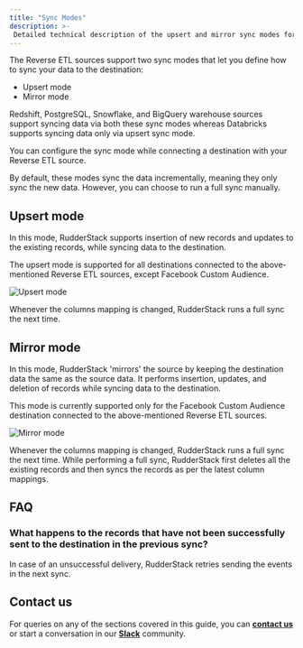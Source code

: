 ```yaml
---
title: "Sync Modes"
description: >-
 Detailed technical description of the upsert and mirror sync modes for the Reverse ETL sources.
---
```


The Reverse ETL sources support two sync modes that let you define how to sync your data to the destination:
* Upsert mode
* Mirror mode

<div class="infoBlock">
<Link to="/reverse-etl/amazon-redshift/">Redshift</Link>, <Link to="/reverse-etl/postgresql/">PostgreSQL</Link>, <Link to="/reverse-etl/snowflake/">Snowflake</Link>, and <Link to="/reverse-etl/google-bigquery/">BigQuery</Link> warehouse sources support syncing data via both these sync modes whereas <Link to="/reverse-etl/amazon-redshift/">Databricks</Link> supports syncing data only via upsert sync mode.
</div>

<div class="successBlock">
 
You can configure the sync mode while connecting a destination with your Reverse ETL source.
</div>

<div class="infoBlock">

By default, these modes sync the data incrementally, meaning they only sync the new data. However, you can choose to run a full sync manually.
</div>

## Upsert mode

In this mode, RudderStack supports insertion of new records and updates to the existing records, while syncing data to the destination. 

<div class="infoBlock">
 
The upsert mode is supported for all destinations connected to the above-mentioned Reverse ETL sources, except <Link to="/destinations/advertising/fb-custom-audience/">Facebook Custom Audience</Link>.
</div>
 
<img src="../../../assets/warehouse-actions-sources/upsert-mode.png" alt="Upsert mode" />

<div class="infoBlock">

Whenever the columns mapping is changed, RudderStack runs a full sync the next time.
</div>

## Mirror mode

In this mode, RudderStack 'mirrors' the source by keeping the destination data the same as the source data. It performs insertion, updates, and deletion of records while syncing data to the destination. 

<div class="infoBlock">

 This mode is currently supported only for the <Link to="/destinations/advertising/fb-custom-audience/">Facebook Custom Audience</Link> destination connected to the above-mentioned Reverse ETL sources.
</div>

<img src="../../../assets/warehouse-actions-sources/mirror-mode.png" alt="Mirror mode" />

<div class="infoBlock">

Whenever the columns mapping is changed, RudderStack runs a full sync the next time. While performing a full sync, RudderStack first deletes all the existing records and then syncs the records as per the latest column mappings.
</div>

## FAQ

### What happens to the records that have not been successfully sent to the destination in the previous sync?

In case of an unsuccessful delivery, RudderStack retries sending the events in the next sync.

## Contact us

For queries on any of the sections covered in this guide, you can [**contact us**](mailto:%20docs@rudderstack.com) or start a conversation in our [**Slack**](https://rudderstack.com/join-rudderstack-slack-community) community.
